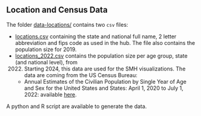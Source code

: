 ## Location and Census Data

The folder [data-locations/](./.) contains two `csv` files:

- [locations.csv](./locations.csv) containing
  the state and national full name, 2 letter abbreviation and fips code as used 
  in the hub. The file also contains the population size for 2019. 
- [locations_2022.csv](./locations_2022.csv) 
  contains the population size per age group, state (and national level), from
  2022. Starting 2024, this data are used for the SMH visualizations.
  The data are coming from the US Census Bureau:
  - Annual Estimates of the Civilian Population by Single Year of Age and Sex 
  for the United States and States: April 1, 2020 to July 1, 
  2022: available 
  [here](https://www.census.gov/data/datasets/time-series/demo/popest/2020s-state-detail.html).
  
  
A python and R script are available to generate the data. 
